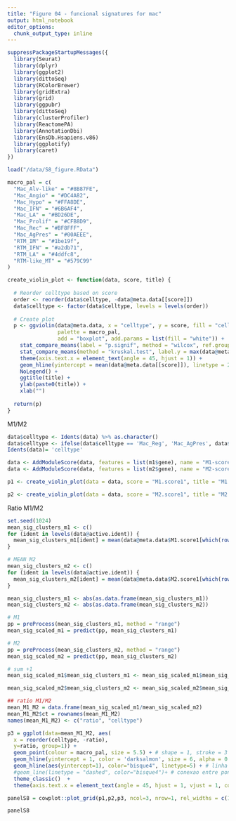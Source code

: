```yaml
---
title: "Figure 04 - funcional signatures for mac"
output: html_notebook
editor_options: 
  chunk_output_type: inline
---
```


```r
suppressPackageStartupMessages({
  library(Seurat)
  library(dplyr)
  library(ggplot2)
  library(dittoSeq)
  library(RColorBrewer)
  library(gridExtra)
  library(grid)
  library(ggpubr)
  library(dittoSeq)
  library(clusterProfiler)
  library(ReactomePA)
  library(AnnotationDbi)
  library(EnsDb.Hsapiens.v86)
  library(ggplotify)
  library(caret)
})
```

```r
load("/data/S8_figure.RData")
```

```r
macro_pal = c(
  "Mac_Alv-like" = "#8B87FE",
  "Mac_Angio" = "#DC4A82",
  "Mac_Hypo" = "#FFA8DE",
  "Mac_IFN" = "#6B6AF4",
  "Mac_LA" = "#BD26DE",
  "Mac_Prolif" = "#CFB8D9",
  "Mac_Rec" = "#BF8FFF",
  "Mac_AgPres" = "#00AEEE",
  "RTM_IM" = "#1be19f",
  "RTM_IFN" = "#a2db71",
  "RTM_LA" = "#4ddfc8",
  "RTM-like_MT" = "#579C99"
)
```

```r
create_violin_plot <- function(data, score, title) {
  
  # Reorder celltype based on score
  order <- reorder(data$celltype, -data@meta.data[[score]])
  data$celltype <- factor(data$celltype, levels = levels(order))
  
  # Create plot
  p <- ggviolin(data@meta.data, x = "celltype", y = score, fill = "celltype",
                palette = macro_pal,
                add = "boxplot", add.params = list(fill = "white")) + 
    stat_compare_means(label = "p.signif", method = "wilcox", ref.group = ".all.", hide.ns = FALSE, show.legend = FALSE) +
    stat_compare_means(method = "kruskal.test", label.y = max(data@meta.data[[score]]) + 0.2, label.x = 1.5) +
    theme(axis.text.x = element_text(angle = 45, hjust = 1)) +
    geom_hline(yintercept = mean(data@meta.data[[score]]), linetype = 2) +
    NoLegend() +
    ggtitle(title) +
    ylab(paste0(title)) +
    xlab("")
  
  return(p)
}
```

M1/M2

```r
data$celltype <- Idents(data) %>% as.character()
data$celltype <- ifelse(data$celltype == 'Mac_Reg', 'Mac_AgPres', data$celltype)
Idents(data)= 'celltype'

data <- AddModuleScore(data, features = list(m1$gene), name = "M1-score")
data <- AddModuleScore(data, features = list(m2$gene), name = "M2-score")
```

```r
p1 <- create_violin_plot(data = data, score = "M1.score1", title = "M1 Score")
```

```r
p2 <- create_violin_plot(data = data, score = "M2.score1", title = "M2 Score")
```

Ratio M1/M2
```r
set.seed(1024)
mean_sig_clusters_m1 <- c()
for (ident in levels(data@active.ident)) {
  mean_sig_clusters_m1[ident] = mean(data@meta.data$M1.score1[which(rownames(data@meta.data) %in% WhichCells(data, ident = ident))])
}

# MEAN M2
mean_sig_clusters_m2 <- c()
for (ident in levels(data@active.ident)) {
  mean_sig_clusters_m2[ident] = mean(data@meta.data$M2.score1[which(rownames(data@meta.data) %in%  WhichCells(data, ident = ident))])
}

mean_sig_clusters_m1 <- abs(as.data.frame(mean_sig_clusters_m1))
mean_sig_clusters_m2 <- abs(as.data.frame(mean_sig_clusters_m2))

# M1
pp = preProcess(mean_sig_clusters_m1, method = "range")
mean_sig_scaled_m1 = predict(pp, mean_sig_clusters_m1)

# M2
pp = preProcess(mean_sig_clusters_m2, method = "range")
mean_sig_scaled_m2 = predict(pp, mean_sig_clusters_m2)

# sum +1
mean_sig_scaled_m1$mean_sig_clusters_m1 <- mean_sig_scaled_m1$mean_sig_clusters_m1 + 1

mean_sig_scaled_m2$mean_sig_clusters_m2 <- mean_sig_scaled_m2$mean_sig_clusters_m2 + 1

## ratio M1/M2
mean_M1_M2 = data.frame(mean_sig_scaled_m1/mean_sig_scaled_m2)
mean_M1_M2$ct = rownames(mean_M1_M2)
names(mean_M1_M2) <- c("ratio", "celltype")

p3 = ggplot(data=mean_M1_M2, aes(
  x = reorder(celltype, -ratio), 
  y=ratio, group=1)) + 
  geom_point(colour = macro_pal, size = 5.5) + # shape = 1, stroke = 3
  geom_hline(yintercept = 1, color = 'darksalmon', size = 6, alpha = 0.4) +  # faixa
  geom_hline(aes(yintercept=1), color="bisque4", linetype=5) + # linha no 1
  #geom_line(linetype = "dashed", color="bisque4")+ # conexao entre pontos
  theme_classic()  +
  theme(axis.text.x = element_text(angle = 45, hjust = 1, vjust = 1, colour = 'black', size = 12), axis.text.y = element_text(colour = 'black', size = 12)) + ylab('Ratio M1/M2 Score') + xlab("")
```

```r
panelS8 = cowplot::plot_grid(p1,p2,p3, ncol=3, nrow=1, rel_widths = c(1,1,1), heights = c(1), labels = c("a", "b", "c"), label_size = 20) 
```

```r
panelS8
```

